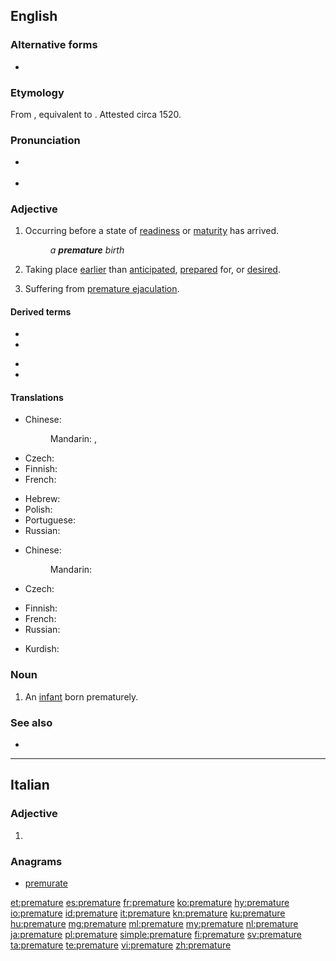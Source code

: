 {{also|prématuré|prémature}}
==English==
{{wikipedia}}

===Alternative forms===
* {{l|en|præmature}} {{qualifier|archaic}}

===Etymology===
From {{etyl|la|en}} {{m|la|praematurus}}, equivalent to {{prefix|pre|mature|lang=en}}. Attested circa 1520.

===Pronunciation===
* {{a|UK}} {{IPA|/ˌpɹɛ.məˈtjʊə/|/ˈpɹɛ.mə.tjə/|lang=en}}
* {{a|US}} {{IPA|/ˌpɹi.məˈtʊɹ/|/ˌpɹi.məˈtʃʊɹ/|lang=en}}

===Adjective===
{{en-adj}}

# Occurring before a state of [[readiness]] or [[maturity]] has arrived.
#: ''a '''premature''' birth''
# Taking place [[earlier]] than [[anticipated]], [[prepared]] for, or [[desired]].
# {{lb|en|informal}} Suffering from [[premature ejaculation]].

====Derived terms====
{{der-top}}
* {{l|en|premature antifascist}}
* {{l|en|premature birth}}
{{der-mid}}
* {{l|en|premature ejaculation}}
* {{l|en|prematurely}}
{{der-bottom}}

====Translations====
{{trans-top|occurring before a state of readiness or maturity}}
* Chinese:
*: Mandarin: {{t|cmn|早产的|sc=Hani}}, {{t|cmn|不成熟的|sc=Hani}}
* Czech: {{t+|cs|předčasný}}
* Finnish: {{t+|fi|ennenaikainen}}
* French: {{t+|fr|prématuré}}
{{trans-mid}}
* Hebrew: {{t|he|טרם לבגרות|tr=térem l'bagrút}}
* Polish: {{t+|pl|przedwczesny}}
* Portuguese: {{t+|pt|prematuro}}
* Russian: {{t+|ru|преждевре́менный}}
{{trans-bottom}}

{{trans-top|taking place earlier than anticipated}}
* Chinese:
*: Mandarin: {{t|cmn|过早的|sc=Hani}}
* Czech: {{t+|cs|předčasný}}
{{trans-mid}}
* Finnish: {{t+|fi|ennenaikainen}}
* French: {{t+|fr|prématuré}}
* Russian: {{t+|ru|преждевре́менный}}
{{trans-bottom}}

{{checktrans-top}}
* Kurdish: {{t+check|ku|پێشوه‌خت}}
{{trans-mid}}
{{trans-bottom}}

===Noun===
{{en-noun}}

# An [[infant]] born prematurely.

===See also===
* {{l|en|get ahead of oneself}}

----

==Italian==

===Adjective===
{{head|it|adjective form}}

# {{feminine plural of|prematuro|lang=it}}

===Anagrams===
* [[premurate#Italian|premurate]]

[[et:premature]]
[[es:premature]]
[[fr:premature]]
[[ko:premature]]
[[hy:premature]]
[[io:premature]]
[[id:premature]]
[[it:premature]]
[[kn:premature]]
[[ku:premature]]
[[hu:premature]]
[[mg:premature]]
[[ml:premature]]
[[my:premature]]
[[nl:premature]]
[[ja:premature]]
[[pl:premature]]
[[simple:premature]]
[[fi:premature]]
[[sv:premature]]
[[ta:premature]]
[[te:premature]]
[[vi:premature]]
[[zh:premature]]